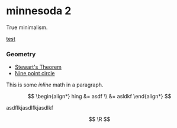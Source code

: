 # minnesoda 2

True minimalism.

[test](/test)

### Geometry

* [Stewart's Theorem](/geometry/stewart)
* [Nine point circle](/geometry/nine-point-circle)

This is some $inline$ math in a paragraph.

$$
\begin{align*}
hing &= asdf \\ &= asldkf
\end{align*}
$$

asdflkjasdlfkjasdlkf


$$
\R
$$
